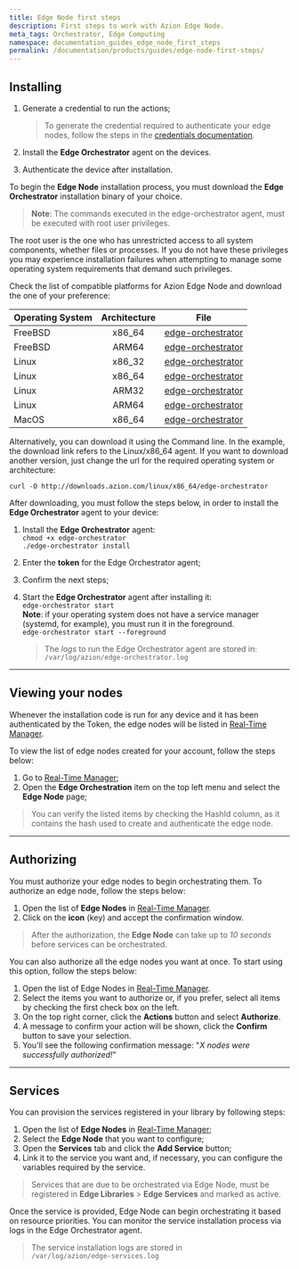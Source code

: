 ```yaml
---
title: Edge Node first steps
description: First steps to work with Azion Edge Node.
meta_tags: Orchestrator, Edge Computing
namespace: documentation_guides_edge_node_first_steps
permalink: /documentation/products/guides/edge-node-first-steps/
---
```


## Installing

1. Generate a credential to run the actions;

   > To generate the credential required to authenticate your edge nodes, follow the steps in the [credentials documentation](/en/documentation/products/credentials/).
2. Install the **Edge Orchestrator** agent on the devices.
3. Authenticate the device after installation.

To begin the **Edge Node** installation process, you must download the **Edge Orchestrator** installation binary of your choice.

> **Note**: The commands executed in the edge-orchestrator agent, must be executed with root user privileges.

The root user is the one who has unrestricted access to all system components, whether files or processes. If you do not have these privileges you may experience installation failures when attempting to manage some operating system requirements that demand such privileges.

Check the list of compatible platforms for Azion Edge Node and download the one of your preference:

| Operating System | Architecture | File                                                         |
| :--------------- | :----------: | ------------------------------------------------------------ |
| FreeBSD          |    x86_64    | [edge-orchestrator](https://downloads.azion.com/freebsd/x86_64/edge-orchestrator) |
| FreeBSD          |    ARM64     | [edge-orchestrator](https://downloads.azion.com/freebsd/arm64/edge-orchestrator) |
| Linux            |    x86_32    | [edge-orchestrator](https://downloads.azion.com/linux/x86_32/edge-orchestrator) |
| Linux            |    x86_64    | [edge-orchestrator](https://downloads.azion.com/linux/x86_64/edge-orchestrator) |
| Linux            |    ARM32     | [edge-orchestrator](https://downloads.azion.com/linux/arm32/edge-orchestrator) |
| Linux            |    ARM64     | [edge-orchestrator](https://downloads.azion.com/linux/arm64/edge-orchestrator) |
| MacOS            |    x86_64    | [edge-orchestrator](https://downloads.azion.com/darwin/x86_64/edge-orchestrator) |

Alternatively, you can download it using the Command line. In the example, the download link refers to the Linux/x86_64 agent. If you want to download another version, just change the url for the required operating system or architecture:

`curl -O http://downloads.azion.com/linux/x86_64/edge-orchestrator`

After downloading, you must follow the steps below, in order to install the **Edge Orchestrator** agent to your device:

1. Install the **Edge Orchestrator** agent:<br />
   `chmod +x edge-orchestrator`<br />
   `./edge-orchestrator install`
2. Enter the **token** for the Edge Orchestrator agent;
3. Confirm the next steps;
4. Start the **Edge Orchestrator** agent after installing it:<br />
   `edge-orchestrator start`<br />
   **Note**: if your operating system does not have a service manager (systemd, for example), you must run it in the foreground.<br />
   `edge-orchestrator start --foreground`

   > The *logs* to run the Edge Orchestrator agent are stored in:  <br />`/var/log/azion/edge-orchestrator.log`

---

## Viewing your nodes

Whenever the installation code is run for any device and it has been authenticated by the Token, the edge nodes will be listed in [Real-Time Manager](https://manager.azion.com/).

To view the list of edge nodes created for your account, follow the steps below:

1. Go to [Real-Time Manager](https://manager.azion.com/);
2. Open the **Edge Orchestration** item on the top left menu and select the **Edge Node** page;

> You can verify the listed items by checking the HashId column, as it contains the hash used to create and authenticate the edge node.

---

## Authorizing 

You must authorize your edge nodes to begin orchestrating them. To authorize an edge node, follow the steps below:

1. Open the list of **Edge Nodes** in [Real-Time Manager](https://manager.azion.com/).
2. Click on the **icon** (key) and accept the confirmation window.

> After the authorization, the **Edge Node** can take up to *10 seconds* before services can be orchestrated.

You can also authorize all the edge nodes you want at once. To start using  this option, follow the steps below:

1. Open the list of Edge Nodes in [Real-Time Manager](https://manager.azion.com/).
2. Select the items you want to authorize or, if you prefer, select all items by checking the first check box on the left.
3. On the top right corner, click the **Actions** button and select **Authorize**.
4. A message to confirm your action will be shown, click the **Confirm** button to save your selection.
5. You'll see the following confirmation message: "*X nodes were successfully authorized!*"

---

## Services

You can provision the services registered in your library by following steps:

1. Open the list of **Edge Nodes** in [Real-Time Manager](https://manager.azion.com/);
2. Select the **Edge Node** that you want to configure;
3. Open the **Services** tab and click the **Add Service** button;
4. Link it to the service you want and, if necessary, you can configure the variables required by the service.

> Services that are due to be orchestrated via Edge Node, must be registered in **Edge Libraries** > **Edge Services** and marked as active.

Once the service is provided, Edge Node can begin orchestrating it based on resource priorities. You can monitor the service installation process via logs in the Edge Orchestrator agent.

> The service installation logs are stored in <br/>`/var/log/azion/edge-services.log`